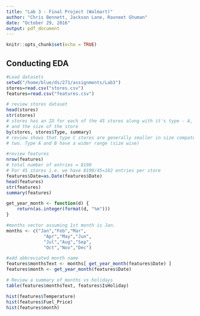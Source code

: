```yaml
---
title: "Lab 3 - Final Project (Walmart)"
author: "Chris Bennett, Jackson Lane, Ravneet Ghuman"
date: "October 29, 2016"
output: pdf_document
---
```


```r
knitr::opts_chunk$set(echo = TRUE)
```

## Conducting EDA
```r
#Load datasets
setwd("/home/blue/ds/271/assignments/Lab3")
stores=read.csv("stores.csv") 
features=read.csv("features.csv")

# review stores dataset
head(stores)
str(stores)
# stores has an ID for each of the 45 stores along with it's type - A, B or C
# and the size of the store
by(stores, stores$Type, summary)
# review shows that type C stores are generally smaller in size compated to the other
# two. Type A and B have a wider range (size wise)

#review features
nrow(features)
# total number of entries = 8190
# For 45 stores i.e. we have 8190/45=182 entries per store
features$Date=as.Date(features$Date)
head(features)
str(features)
summary(features)

get_year_month <- function(d) {
    return(as.integer(format(d, "%m")))
}

#months vector assuming 1st month is Jan.
months <- c("Jan","Feb","Mar",
              "Apr","May","Jun",
              "Jul","Aug","Sep",
              "Oct","Nov","Dec")

#add abbreviated month name
features$monthsText <- months[ get_year_month(features$Date) ]
features$month <- get_year_month(features$Date)

# Review a summary of months vs holidays
table(features$monthsText, features$IsHoliday)

hist(features$Temperature)
hist(features$Fuel_Price)
hist(features$month)



```



```r

```


```r

```
